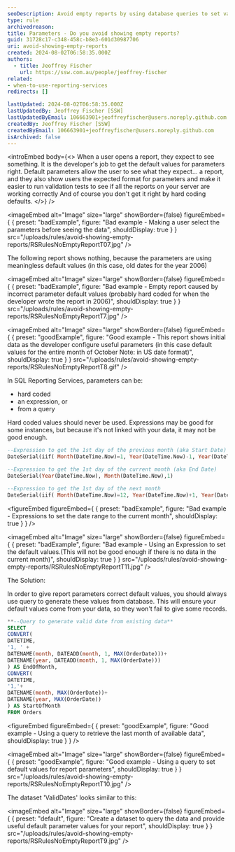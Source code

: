 ```yaml
---
seoDescription: Avoid empty reports by using database queries to set valid default parameter values in SQL Reporting Services, ensuring meaningful results for users.
type: rule
archivedreason:
title: Parameters - Do you avoid showing empty reports?
guid: 31728c17-c348-458c-b8e3-601d30987706
uri: avoid-showing-empty-reports
created: 2024-08-02T06:58:35.000Z
authors:
  - title: Jeoffrey Fischer
    url: https://ssw.com.au/people/jeoffrey-fischer
related:
- when-to-use-reporting-services
redirects: []

lastUpdated: 2024-08-02T06:58:35.000Z
lastUpdatedBy: Jeoffrey Fischer [SSW]
lastUpdatedByEmail: 106663901+jeoffreyfischer@users.noreply.github.com
createdBy: Jeoffrey Fischer [SSW]
createdByEmail: 106663901+jeoffreyfischer@users.noreply.github.com
isArchived: false
---
```


<introEmbed
  body={<>
When a user opens a report, they expect to see something. It is the developer's job to get the default values for parameters right. Default parameters allow the user to see what they expect... a report, and they also show users the expected format for parameters and make it easier to run validation tests to see if all the reports on your server are working correctly And of course you don't get it right by hard coding defaults.
  </>}
/>

<imageEmbed
  alt="Image"
  size="large"
  showBorder={false}
  figureEmbed={ {
    preset: "badExample",
    figure: "Bad example - Making a user select the parameters before seeing the data",
    shouldDisplay: true
  } }
  src="/uploads/rules/avoid-showing-empty-reports/RSRulesNoEmptyReportT07.jpg"
/>


The following report shows nothing, because the parameters are using meaningless default values (in this case, old dates for the year 2006)

<imageEmbed
  alt="Image"
  size="large"
  showBorder={false}
  figureEmbed={ {
    preset: "badExample",
    figure: "Bad example - Empty report caused by incorrect parameter default values (probably hard coded for when the developer wrote the report in 2006)",
    shouldDisplay: true
  } }
  src="/uploads/rules/avoid-showing-empty-reports/RSRulesNoEmptyReportT7.jpg"
/>


<imageEmbed
  alt="Image"
  size="large"
  showBorder={false}
  figureEmbed={ {
    preset: "goodExample",
    figure: "Good example - This report shows initial data as the developer configure useful parameters (in this case default values for the entire month of October Note: in US date format)",
    shouldDisplay: true
  } }
  src="/uploads/rules/avoid-showing-empty-reports/RSRulesNoEmptyReportT8.gif"
/>


In SQL Reporting Services, parameters can be:

* hard coded
* an expression, or
* from a query

Hard coded values should never be used. Expressions may be good for some instances, but because it's not linked with your data, it may not be good enough.

```sql
--Expression to get the 1st day of the previous month (aka Start Date)
DateSerial(iif( Month(DateTime.Now)=1, Year(DateTime.Now)-1, Year(DateTime.Now)), iif( Month(DateTime.Now)=1, 12, Month(DateTime.Now) - 1), 1)

--Expression to get the 1st day of the current month (aka End Date)
DateSerial(Year(DateTime.Now), Month(DateTime.Now),1)

--Expression to get the 1st day of the next month
DateSerial(iif( Month(DateTime.Now)=12, Year(DateTime.Now)+1, Year(DateTime.Now)), iif( Month(DateTime.Now)=12, 1, Month(DateTime.Now) + 1), 1)
```
<figureEmbed figureEmbed={ {
  preset: "badExample",
  figure: "Bad example - Expressions to set the date range to the current month",
  shouldDisplay: true
} } />


<imageEmbed
  alt="Image"
  size="large"
  showBorder={false}
  figureEmbed={ {
    preset: "badExample",
    figure: "Bad example - Using an Expression to set the default values.(This will not be good enough if there is no data in the current month)",
    shouldDisplay: true
  } }
  src="/uploads/rules/avoid-showing-empty-reports/RSRulesNoEmptyReportT11.jpg"
/>


The Solution:

In order to give report parameters correct default values, you should always use query to generate these values from database. This will ensure your default values come from your data, so they won't fail to give some records.

```sql
**--Query to generate valid date from existing data**
SELECT
CONVERT(
DATETIME,
'1, ' +
DATENAME(month, DATEADD(month, 1, MAX(OrderDate)))+
DATENAME(year, DATEADD(month, 1, MAX(OrderDate)))
) AS EndOfMonth,
CONVERT(
DATETIME,
'1,'+
DATENAME(month, MAX(OrderDate))+
DATENAME(year, MAX(OrderDate))
) AS StartOfMonth
FROM Orders
```
<figureEmbed figureEmbed={ {
  preset: "goodExample",
  figure: "Good example - Using a query to retrieve the last month of available data",
  shouldDisplay: true
} } />


<imageEmbed
  alt="Image"
  size="large"
  showBorder={false}
  figureEmbed={ {
    preset: "goodExample",
    figure: "Good example - Using a query to set default values for report parameters",
    shouldDisplay: true
  } }
  src="/uploads/rules/avoid-showing-empty-reports/RSRulesNoEmptyReportT10.jpg"
/>


The dataset 'ValidDates' looks similar to this:


<imageEmbed
  alt="Image"
  size="large"
  showBorder={false}
  figureEmbed={ {
    preset: "default",
    figure: "Create a dataset to query the data and provide useful default parameter values for your report",
    shouldDisplay: true
  } }
  src="/uploads/rules/avoid-showing-empty-reports/RSRulesNoEmptyReportT9.jpg"
/>
